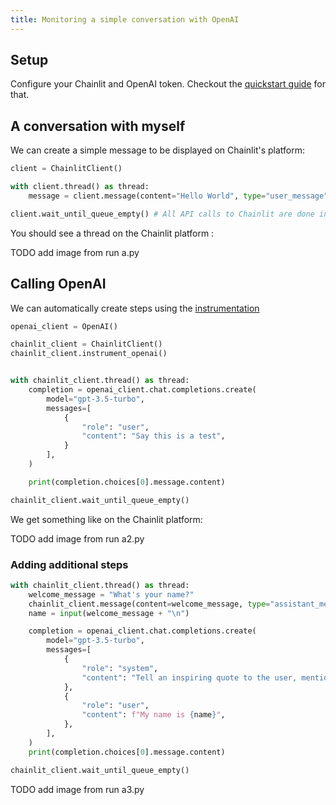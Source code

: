 ```yaml
---
title: Monitoring a simple conversation with OpenAI
---
```


## Setup

Configure your Chainlit and OpenAI token. Checkout the [quickstart guide](/python-client/get-started/introduction) for that.

## A conversation with myself

We can create a simple message to be displayed on Chainlit's platform:

```python
client = ChainlitClient()

with client.thread() as thread:
    message = client.message(content="Hello World", type="user_message")

client.wait_until_queue_empty() # All API calls to Chainlit are done in background

```

You should see a thread on the Chainlit platform :

TODO add image from run a.py

## Calling OpenAI

We can automatically create steps using the [instrumentation](concepts/instrumentation)

```python
openai_client = OpenAI()

chainlit_client = ChainlitClient()
chainlit_client.instrument_openai()


with chainlit_client.thread() as thread:
    completion = openai_client.chat.completions.create(
        model="gpt-3.5-turbo",
        messages=[
            {
                "role": "user",
                "content": "Say this is a test",
            }
        ],
    )

    print(completion.choices[0].message.content)

chainlit_client.wait_until_queue_empty()

```

We get something like on the Chainlit platform:

TODO add image from run a2.py

### Adding additional steps

```python
with chainlit_client.thread() as thread:
    welcome_message = "What's your name?"
    chainlit_client.message(content=welcome_message, type="assistant_message")
    name = input(welcome_message + "\n")

    completion = openai_client.chat.completions.create(
        model="gpt-3.5-turbo",
        messages=[
            {
                "role": "system",
                "content": "Tell an inspiring quote to the user, mentioning their name. Be extremely supportive while keeping it short. Write one sentence per line.",
            },
            {
                "role": "user",
                "content": f"My name is {name}",
            },
        ],
    )
    print(completion.choices[0].message.content)

chainlit_client.wait_until_queue_empty()
```

TODO add image from run a3.py
